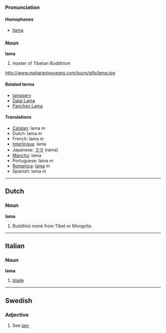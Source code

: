 === Pronunciation ===
==== Homophones ====
*[[llama]]

=== Noun ===
'''lama'''

#master of Tibetan Buddhism

http://www.maharanivoyages.com/tours/gifs/lama.jpg

==== Related terms ====
*[[lamasery]]
*[[Dalai Lama]]
*[[Panchen Lama]]

==== Translations ====
*[[Catalan]]: lama ''m''
*Dutch: lama ''m''
*French: lama ''m''
*[[Interlingua]]: lama
*Japanese: [[ラマ]] (rama)
*[[Manchu]]: lama
*Portuguese: lama ''m''
*[[Romanica]]: [[lama]] ''m''
*Spanish: lama ''m''

----

== Dutch ==
=== Noun ===
'''lama'''

#Buddhist monk from Tibet or Mongolia.

----
== Italian ==
=== Noun ===
'''lama'''

#[[blade]]

----
==Swedish==
===Adjective===

#See [[lam#Swedish|lam]]